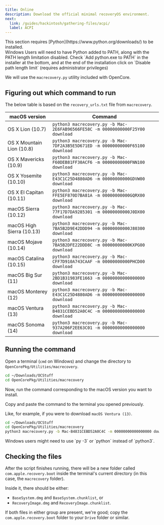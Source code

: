 ```yaml
---
title: Online
description: Download the official minimal recoveryOS environment.
next:
  link: /guides/hackintosh/gathering-files/acpi/
  label: ACPI
---
```



<Aside type="caution">
This section requires [Python](https://www.python.org/downloads/) to be installed.
</Aside>

<Aside type="caution">
Windows Users will need to have Python added to PATH, along with the PATH length limitation disabled. Check `Add python.exe to PATH` in the installer at the bottom, and at the end of the installation click on `Disable path length limit` (requires administrator privileges)
</Aside>

We will use the `macrecovery.py` utility included with OpenCore.

## Figuring out which command to run

The below table is based on the `recovery_urls.txt` file from `macrecovery`.

| macOS version             | Command                                                                        |
| ------------------------- | ------------------------------------------------------------------------------ |
| OS X Lion (10.7)          | `python3 macrecovery.py -b Mac-2E6FAB96566FE58C -m 00000000000F25Y00 download` |
| OS X Mountain Lion (10.8) | `python3 macrecovery.py -b Mac-7DF2A3B5E5D671ED -m 00000000000F65100 download` |
| OS X Mavericks (10.9)     | `python3 macrecovery.py -b Mac-F60DEB81FF30ACF6 -m 00000000000FNN100 download` |
| OS X Yosemite (10.10)     | `python3 macrecovery.py -b Mac-E43C1C25D4880AD6 -m 00000000000GDVW00 download` |
| OS X El Capitan (10.11)   | `python3 macrecovery.py -b Mac-FFE5EF870D7BA81A -m 00000000000GQRX00 download` |
| macOS Sierra (10.12)      | `python3 macrecovery.py -b Mac-77F17D7DA9285301 -m 00000000000J0DX00 download` |
| macOS High Sierra (10.13) | `python3 macrecovery.py -b Mac-7BA5B2D9E42DDD94 -m 00000000000J80300 download` |
| macOS Mojave (10.14)      | `python3 macrecovery.py -b Mac-7BA5B2DFE22DDD8C -m 00000000000KXPG00 download` |
| macOS Catalina (10.15)    | `python3 macrecovery.py -b Mac-CFF7D910A743CAAF -m 00000000000PHCD00 download` |
| macOS Big Sur (11)        | `python3 macrecovery.py -b Mac-2BD1B31983FE1663 -m 00000000000000000 download` |
| macOS Monterey (12)       | `python3 macrecovery.py -b Mac-E43C1C25D4880AD6 -m 00000000000000000 download` |
| macOS Ventura (13)        | `python3 macrecovery.py -b Mac-B4831CEBD52A0C4C -m 00000000000000000 download` |
| macOS Sonoma (14)         | `python3 macrecovery.py -b Mac-937A206F2EE63C01 -m 00000000000000000 download` |

## Running the command

Open a terminal (`cmd` on Windows) and change the directory to `OpenCorePkg/Utilities/macrecovery`.

```bash
cd ~/Downloads/OCStuff
cd OpenCorePkg/Utilities/macrecovery
```

Now, run the command corresponding to the macOS version you want to install.

Copy and paste the command to the terminal you opened previously.

Like, for example, if you were to download `macOS Ventura (13)`.

```bash
cd ~/Downloads/OCStuff
cd OpenCorePkg/Utilities/macrecovery
python3 macrecovery.py -b Mac-B4831CEBD52A0C4C -m 00000000000000000 download
```

<Aside type="caution">
Windows users might need to use `py -3` or `python` instead of `python3`.
</Aside>

## Checking the files

After the script finishes running, there will be a new folder called `com.apple.recovery.boot` inside the terminal's current directory (in this case, the `macrecovery` folder).

Inside it, there should be either:

- `BaseSystem.dmg` and `BaseSystem.chunklist`, or
- `RecoveryImage.dmg` and `RecoveryImage.chunklist`.

If both files in either group are present, we're good; copy the `com.apple.recovery.boot` folder to your `Drive` folder or similar.
